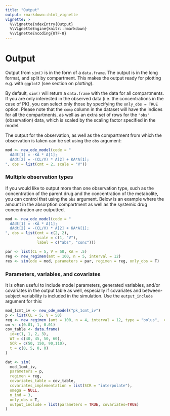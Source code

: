 ```yaml
---
title: "Output"
output: rmarkdown::html_vignette
vignette: >
  %\VignetteIndexEntry{Output}
  %\VignetteEngine{knitr::rmarkdown}
  %\VignetteEncoding{UTF-8}
---
```



# Output

Output from `sim()` is in the form of a `data.frame`. The output is in the long format, and split by compartment. This makes the output ready for plotting e.g. with `ggplot2` (see section on *plotting*).

By default, `sim()` will return a `data.frame` with the data for all compartments. If you are only interested in the observed data (i.e. the concentrations in the case of PK), you can select only those by specifying the `only_obs = TRUE` option. Please note that the `comp` column in the dataset will have the indices for all the compartments, as well as an extra set of rows for the `"obs"`
 (observation) data, which is scaled by the scaling factor specified in the model.

The output for the observation, as well as the compartment from which the observation is taken can be set using the `obs` argument:

```r
mod <- new_ode_model(code = "
  dAdt[1] = -KA * A[1];
  dAdt[2] = -(CL/V) * A[2] + KA*A[1];
", obs = list(cmt = 2, scale = "V"))
```

### Multiple observation types

If you would like to output more than one observation type, such as the concentration of the parent drug and the concentration of the metabolite, you can control that using the `obs` argument. Below is an example where the amount in the absorption compartment as well as the systemic drug concentration are outputted.

```r
mod <- new_ode_model(code = "
  dAdt[1] = -KA * A[1];
  dAdt[2] = -(CL/V) * A[2] + KA*A[1];
", obs = list(cmt = c(2, 2),
              scale = c(1, "V"),
              label = c("abs", "conc")))

par <- list(CL = 5, V = 50, KA = .5)
reg <- new_regimen(amt = 100, n = 5, interval = 12)
res <- sim(ode = mod, parameters = par, regimen = reg, only_obs = T)
```

### Parameters, variables, and covariates

It is often useful to include model parameters, generated variables, and/or covariates in the output table as well, especially if covariates and between-subject variability is included in the simulation. Use the `output_include` argument for this:

```r
mod_1cmt_iv <- new_ode_model("pk_1cmt_iv")
p <- list(CL = 5, V = 50)
reg <- new_regimen (amt = 100, n = 4, interval = 12, type = "bolus",  cmt=1)
om <- c(0.01, 1, 0.01)
cov_table <- data.frame(
  id=c(1, 1, 2, 3),
  WT = c(40, 45, 50, 60),
  SCR = c(50, 150, 90,110),
  t = c(0, 5, 0, 0)
)

dat <- sim(
  mod_1cmt_iv,
  parameters = p,
  regimen = reg,
  covariates_table = cov_table,
  covariates_implementation = list(SCR = "interpolate"),
  omega = NULL,
  n_ind = 3,
  only_obs = T,
  output_include = list(parameters = TRUE, covariates=TRUE)
)
```


